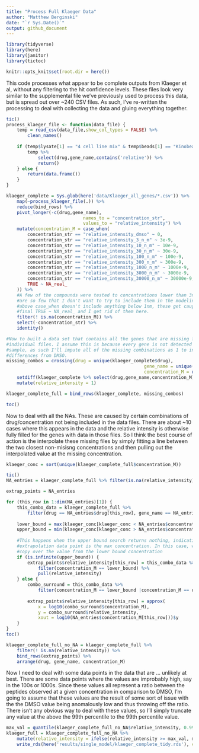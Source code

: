 ```yaml
---
title: "Process Full Klaeger Data"
author: "Matthew Berginski"
date: "`r Sys.Date()`"
output: github_document
---
```


```r
library(tidyverse)
library(here)
library(janitor)
library(tictoc)

knitr::opts_knit$set(root.dir = here())
```

This code processes what appear to be complete outputs from Klaeger et al, without any filtering to the hit confidence levels. These files look very similar to the supplemental file we've previously used to process this data, but is spread out over ~240 CSV files. As such, I've re-written the processing to deal with collecting the data and gluing everything together.

```r
tic()
process_klaeger_file <- function(data_file) {
	temp = read_csv(data_file,show_col_types = FALSE) %>%
		clean_names()
	
	if (temp$lysate[1] == "4 cell line mix" & temp$beads[1] == "Kinobeads") {
		temp %>%
			select(drug,gene_name,contains('relative'))	%>%
			return()
	} else {
		return(data.frame())
	}
}

klaeger_complete = Sys.glob(here('data/Klaeger_all_genes/*.csv')) %>%
	map(~process_klaeger_file(.)) %>%
	reduce(bind_rows) %>%
	pivot_longer(-c(drug,gene_name), 
							 names_to = "concentration_str", 
							 values_to = "relative_intensity") %>%
	mutate(concentration_M = case_when(
		concentration_str == "relative_intensity_dmso" ~ 0,
		concentration_str == "relative_intensity_3_n_m" ~ 3e-9,
		concentration_str == "relative_intensity_10_n_m" ~ 10e-9,
		concentration_str == "relative_intensity_30_n_m" ~ 30e-9,
		concentration_str == "relative_intensity_100_n_m" ~ 100e-9,
		concentration_str == "relative_intensity_300_n_m" ~ 300e-9,
		concentration_str == "relative_intensity_1000_n_m" ~ 1000e-9,
		concentration_str == "relative_intensity_3000_n_m" ~ 3000e-9,
		concentration_str == "relative_intensity_30000_n_m" ~ 30000e-9,
		TRUE ~ NA_real_
	)) %>%
	#A few of the compounds were tested to concentrations lower than 3nm, but there
	#are so few that I don't want to try to include them in the modeling. Since the
	#above case_when doesn't include anything below 1nm, these get caught by the
	#final TRUE ~ NA_real_ and I get rid of them here.
	filter(! is.na(concentration_M)) %>%
	select(-concentration_str) %>%
	identity()

#Now to built a data set that contains all the genes that are missing from the
#individual files. I assume this is because every gene is not detected in every
#sample, as such I'll impute all of the missing combinations as 1 to indicate no
#differences from DMSO.
missing_combos = crossing(drug = unique(klaeger_complete$drug),
													gene_name = unique(klaeger_complete$gene_name),
													concentration_M = unique(klaeger_complete$concentration_M)) %>%
	setdiff(klaeger_complete %>% select(drug,gene_name,concentration_M)) %>%
	mutate(relative_intensity = 1)

klaeger_complete_full = bind_rows(klaeger_complete, missing_combos)

toc()
```

Now to deal with all the NAs. These are caused by certain combinations of drug/concentration not being included in the data files. There are about ~10 cases where this appears in the data and the relative intensity is otherwise fully filled for the genes with data in those files. So I think the best course of action is the interpolate these missing files by simply fitting a line between the two closest non-misisng concentrations and then pulling out the interpolated value at the missing concentration.

```r
klaeger_conc = sort(unique(klaeger_complete_full$concentration_M))

tic()
NA_entries = klaeger_complete_full %>% filter(is.na(relative_intensity))

extrap_points = NA_entries

for (this_row in 1:dim(NA_entries)[1]) {
	this_combo_data = klaeger_complete_full %>%
		filter(drug == NA_entries$drug[this_row], gene_name == NA_entries$gene_name[this_row])
	
	lower_bound = max(klaeger_conc[klaeger_conc < NA_entries$concentration_M[this_row]], na.rm = T)
	upper_bound = min(klaeger_conc[klaeger_conc > NA_entries$concentration_M[this_row]], na.rm = T)
	
	#This happens when the upper bound search returns nothing, indicating that the
	#extrapolation data point is the max concentration. In this case, we'll just
	#copy over the value from the lower bound concentration
	if (is.infinite(upper_bound)) {
		extrap_points$relative_intensity[this_row] = this_combo_data %>%
			filter(concentration_M == lower_bound) %>%
			pull(relative_intensity)
	} else {
		combo_surround = this_combo_data %>%
			filter(concentration_M == lower_bound |concentration_M == upper_bound)
		
		extrap_points$relative_intensity[this_row] = approx(
			x = log10(combo_surround$concentration_M), 
			y = combo_surround$relative_intensity, 
			xout = log10(NA_entries$concentration_M[this_row]))$y
	}
}
toc()

klaeger_complete_full_no_NA = klaeger_complete_full %>% 
	filter(! is.na(relative_intensity)) %>%
	bind_rows(extrap_points) %>%
	arrange(drug, gene_name, concentration_M)
```

Now I need to deal with some data points in the data that are ... unlikely at best. There are some data points where the values are improbably high, say in the 100s or 1000s. Since these values all represent a ratio between the peptides observed at a given concentration in comparison to DMSO, I'm going to assume that these values are the result of some sort of issue with the the DMSO value being anomalously low and thus throwing off the ratio. There isn't any obvious way to deal with these values, so I'll simply truncate any value at the above the 99th percentile to the 99th percentile value.

```r
max_val = quantile(klaeger_complete_full_no_NA$relative_intensity, 0.99, na.rm=T)
klaeger_full = klaeger_complete_full_no_NA %>%
	mutate(relative_intensity = ifelse(relative_intensity >= max_val, max_val, relative_intensity)) %>%
	write_rds(here('results/single_model/klaeger_complete_tidy.rds'), compress = 'gz')
```